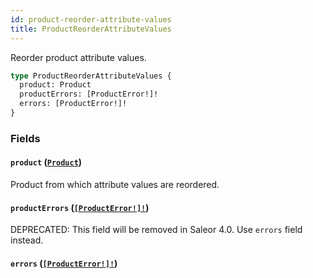 ```yaml
---
id: product-reorder-attribute-values
title: ProductReorderAttributeValues
---
```


Reorder product attribute values.

```graphql
type ProductReorderAttributeValues {
  product: Product
  productErrors: [ProductError!]!
  errors: [ProductError!]!
}
```

### Fields

#### `product` ([`Product`](/docs/developer/api-reference/objects/product))

Product from which attribute values are reordered.

#### `productErrors` ([`[ProductError!]!`](/docs/developer/api-reference/objects/product-error))

<span class="badge badge--warning">DEPRECATED: This field will be removed in Saleor 4.0. Use `errors` field instead.</span>

#### `errors` ([`[ProductError!]!`](/docs/developer/api-reference/objects/product-error))
